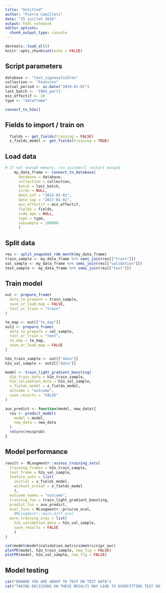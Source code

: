 ```yaml
---
title: "Untitled"
author: "Pierre Camilleri"
date: "25 juillet 2018"
output: html_notebook
editor_options: 
  chunk_output_type: console
---
```


```r
devtools::load_all()
knitr::opts_chunk$set(echo = FALSE)
```

## Script parameters
```r
database <- "test_signauxfaibles"
collection <- "Features"
actual_period <- as.Date("2019-01-01")
last_batch <- '1903_part1'
min_effectif <- 10
type <- "dataframe"
```

```r
connect_to_h2o()
```


## Fields to import / train on 
```r
  fields <- get_fields(training = FALSE)
  x_fields_model <- get_fields(training = TRUE)
```

## Load data
```r
# If not enough memory, run systemctl restart mongod
    my_data_frame <- connect_to_database(
      database = database,
      collection = collection,
      batch = last_batch,
      siren = NULL,
      date_inf = "2015-01-01",
      date_sup = "2017-01-01",
      min_effectif = min_effectif,
      fields = fields,
      code_ape = NULL,
      type = type,
      subsample = 100000
      )
```

## Split data
```r
res <- split_snapshot_rdm_month(my_data_frame)
train_sample <- my_data_frame %>% semi_join(res[["train"]])
val_sample <- my_data_frame %>% semi_join(res[["validation"]])
test_sample <- my_data_frame %>% semi_join(res[["test"]])
```

## Train model
```r

out <- prepare_frame(
  data_to_prepare = train_sample,
  save_or_load_map = FALSE,
  test_or_train = "train"
)

te_map <- out[["te_map"]]
out2 <- prepare_frame(
  data_to_prepare = val_sample,
  test_or_train = "test",
  te_map = te_map,
  save_or_load_map = FALSE
)

h2o_train_sample <- out[["data"]]
h2o_val_sample <- out2[["data"]]

model <- train_light_gradient_boosting(
  h2o_train_data = h2o_train_sample,
  h2o_validation_data = h2o_val_sample,
  x_fields_model = x_fields_model,
  outcome = "outcome",
  save_results = "FALSE"
)

aux_predict <- function(model, new_data){
  res <- predict_model(
    model = model,
    new_data = new_data
  )
  return(res$prob)
}

```
## Model performance
```r
result <- MLsegmentr::assess_training_sets(
  training_frames = h2o_train_sample,
  test_frame = h2o_val_sample,
  feature_sets = list(
    initial = x_fields_model,
    without_urssaf = x_fields_model
    ),
  outcome_names = "outcome",
  training_fun = train_light_gradient_boosting,
  predict_fun = aux_predict,
  eval_funs = MLsegmentr::prcurve_eval,
    #MLsegmentr::main_diff_eval
  more_training_args = list(
    h2o_validation_data = h2o_val_sample, 
    save_results = FALSE
    )
)
```

```r
cat(model@model$validation_metrics@metrics$pr_auc)
plotPR(model, h2o_train_sample, new_fig = FALSE)
plotPR(model, h2o_val_sample, new_fig = FALSE)
```

## Model testing 
```r
cat("BEWARE YOU ARE ABOUT TO TEST ON TEST DATA")
cat("TAKING DECISIONS ON THESE RESULTS MAY LEAD TO OVERFITTING TEST DATA")
```

